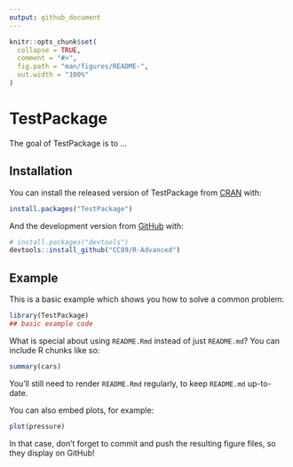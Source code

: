 ```yaml
---
output: github_document
---
```


<!-- README.md is generated from README.Rmd. Please edit that file -->

```r
knitr::opts_chunk$set(
  collapse = TRUE,
  comment = "#>",
  fig.path = "man/figures/README-",
  out.width = "100%"
)
```

# TestPackage

<!-- badges: start -->
<!-- badges: end -->

The goal of TestPackage is to ...

## Installation

You can install the released version of TestPackage from [CRAN](https://CRAN.R-project.org) with:

``` r
install.packages("TestPackage")
```

And the development version from [GitHub](https://github.com/) with:

``` r
# install.packages("devtools")
devtools::install_github("CC89/R-Advanced")
```
## Example

This is a basic example which shows you how to solve a common problem:

```r
library(TestPackage)
## basic example code
```

What is special about using `README.Rmd` instead of just `README.md`? You can include R chunks like so:

```r
summary(cars)
```

You'll still need to render `README.Rmd` regularly, to keep `README.md` up-to-date.

You can also embed plots, for example:

```r
plot(pressure)
```

In that case, don't forget to commit and push the resulting figure files, so they display on GitHub!
